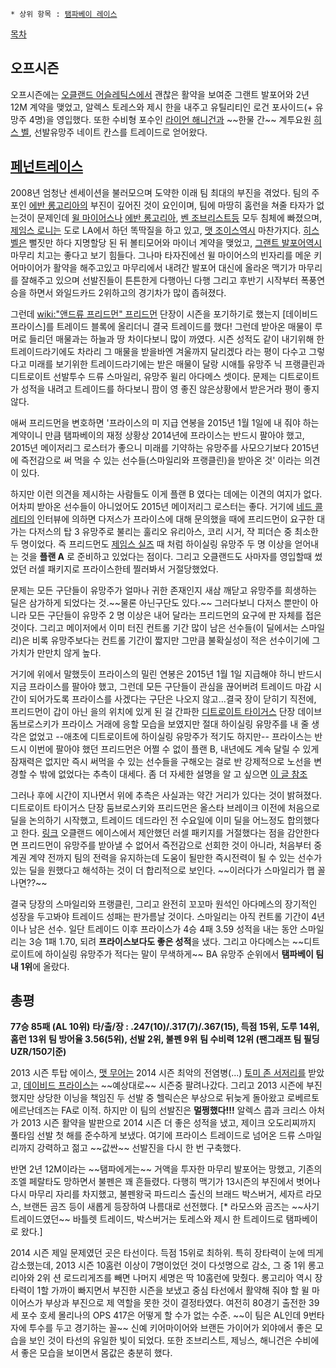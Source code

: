  * 상위 항목 : [[탬파베이 레이스]]

[[목차]]

== 오프시즌 ==
오프시즌에는 [[오클랜드 어슬레틱스]]에서 괜찮은 활약을 보여준 그랜트 발포어와 2년 12M 계약을 맺었고, 알렉스 토레스와 제시 한을 내주고 유틸리티인 로건 포사이드(+ 유망주 4명)을 영입했다. 또한 수비형 포수인 [[라이언 해니건]]과 ~~한물 간~~ 계투요원 [[히스 벨]], 선발유망주 네이트 칸스를 트레이드로 얻어왔다. 

== [[페넌트레이스]] ==
2008년 엄청난 센세이션을 불러모으며 도약한 이래 팀 최대의 부진을 겪었다. 팀의 주포인 [[에반 롱고리아]]의 부진이 깊어진 것이 요인이며, 팀에 마땅히 홈런을 쳐줄 타자가 없는것이 문제인데 [[윌 마이어스]]나 [[에반 롱고리아]], [[벤 조브리스트]]등 모두 침체에 빠졌으며, [[제임스 로니]]는 도로 LA에서 하던 똑딱질을 하고 있고, [[맷 조이스]]역시 마찬가지다. [[히스 벨]]은 뻘짓만 하다 지명할당 된 뒤 볼티모어와 마이너 계약을 맺었고, [[그랜트 발포어]]역시 마무리 치고는 좋다고 보기 힘들다. 그나마 타자진에선 윌 마이어스의 빈자리를 메운 키어마이어가 활약을 해주고있고 마무리에서 내려간 발포어 대신에 올라온 맥기가 마무리를 잘해주고 있으며 선발진들이 튼튼한게 다행아닌 다행 그리고 후반기 시작부터 폭풍연승을 하면서 와일드카드 2위하고의 경기차가 많이 좁혀졌다. 

그런데 [[wiki:"앤드류 프리드먼" 프리드먼]] 단장이 시즌을 포기하기로 했는지 [데이비드 프라이스]를 트레이드 블록에 올리더니 결국 트레이드를 했다! 그런데 받아온 매물이 루머로 들리던 매물과는 하늘과 땅 차이다보니 많이 까였다. 시즌 성적도 같이 내기위해 한 트레이드라기에도 차라리 그 매물을 받을바엔 겨울까지 달리겠다 라는 평이 다수고 그렇다고 미래를 보기위한 트레이드라기에는 받은 매물이 달랑 시애틀 유망주 닉 프랭클린과 디트로이트 선발투수 드류 스마일리, 유망주 윌리 아다메스 셋이다. 문제는 디트로이트가 성적을 내려고 트레이드를 하다보니 팜이 영 좋진 않은상황에서 받은거라 평이 좋지 않다.

애써 프리드먼을 변호하면 '프라이스의 미 지급 연봉을 2015년 1월 1일에 내 줘야 하는 계약이니 만큼 탬파베이의 재정 상황상 2014년에 프라이스는 반드시 팔아야 했고, 2015년 메이저리그 로스터가 좋으니 미래를 기약하는 유망주를 사모으기보다 2015년에 즉전감으로 써 먹을 수 있는 선수들(스마일리와 프랭클린)을 받아온 것' 이라는 의견이 있다.

하지만 이런 의견을 제시하는 사람들도 이게 플랜 B 였다는 데에는 이견의 여지가 없다. 어차피 받아온 선수들이 아니었어도 2015년 메이저리그 로스터는 좋다. 거기에 [[네드 콜레티]]의 인터뷰에 의하면 다저스가 프라이스에 대해 문의했을 때에 프리드먼이 요구한 대가는 다저스의 탑 3 유망주로 불리는 훌리오 유리아스, 코리 시거, 쟉 피더슨 중 최소한 두 명이었다. 즉 프리드먼도 [[제임스 실즈]] 때 처럼 하이실링 유망주 두 명 이상을 얻어내는 것을 '''플랜 A''' 로 준비하고 있었다는 점이다. 그리고 오클랜드도 사마자를 영입할때 썼었던 러셀 패키지로 프라이스한테 찔러봐서 거절당했었다.

문제는 모든 구단들이 유망주가 얼마나 귀한 존재인지 새삼 깨닫고 유망주를 희생하는 딜은 삼가하게 되었다는 것.~~물론 아닌구단도 있다.~~ 그러다보니 다저스 뿐만이 아니라 모든 구단들이 유망주 2 명 이상은 내어 달라는 프리드먼의 요구에 판 자체를 접은 것이다. 그리고 메이저에서 이미 터진 컨트롤 기간 많이 남은 선수들(이 딜에서는 스마일리)은 비록 유망주보다는 컨트롤 기간이 짧지만 그만큼 불확실성이 적은 선수이기에 그 가치가 만만치 않게 높다.

거기에 위에서 말했듯이 프라이스의 밀린 연봉은 2015년 1월 1일 지급해야 하니 반드시 지금 프라이스를 팔아야 했고, 그런데 모든 구단들이 관심을 끊어버려 트레이드 마감 시간이 되어가도록 프라이스를 사겠다는 구단은 나오지 않고...결국 장이 닫히기 직전에, 프리드먼이 갑이 아닌 을의 위치에 있게 된 걸 간파한 [[디트로이트 타이거스]] 단장 데이브 돔브로스키가 프라이스 거래에 응할 모습을 보였지만 절대 하이실링 유망주를 내 줄 생각은 없었고 --애초에 디트로이트에 하이실링 유망주가 적기도 하지만-- 프라이스는 반드시 이번에 팔아야 했던 프리드먼은 어쩔 수 없이 플랜 B, 내년에도 계속 달릴 수 있게 잠재력은 없지만 즉시 써먹을 수 있는 선수들을 구해오는 걸로 반 강제적으로 노선을 변경할 수 밖에 없었다는 추측이 대세다. 좀 더 자세한 설명을 알 고 싶으면 [http://mlbnation.co.kr/bbs/board.php?bo_table=column&wr_id=11625 이 글 참조]

그러나 후에 시간이 지나면서 위에 추측은 사실과는 약간 거리가 있다는 것이 밝혀졌다. 디트로이트 타이거스 단장 둠브로스키와 프리드먼은 올스타 브레이크 이전에 처음으로 딜을 논의하기 시작했고, 트레이드 데드라인 전 수요일에 이미 딜을 어느정도 합의했다고 한다. [http://www.tampabay.com/blogs/rays/rays-decided-on-wednesday-to-trade-price-and-other-trade-details-from/2191434 링크] 오클랜드 에이스에서 제안했던 러셀 패키지를 거절했다는 점을 감안한다면 프리드먼이 유망주를 받아낼 수 없어서 즉전감으로 선회한 것이 아니라, 처음부터 중계권 계약 전까지 팀의 전력을 유지하는데 도움이 될만한 즉시전력이 될 수 있는 선수가 있는 딜을 원했다고 해석하는 것이 더 합리적으로 보인다. ~~이러다가 스마일리가 햅 꼴 나면??~~

결국 당장의 스마일리와 프랭클린, 그리고 완전히 꼬꼬마 원석인 아다메스의 장기적인 성장을 두고봐야 트레이드 성패는 판가름날 것이다. 스마일리는 아직 컨트롤 기간이 4년이나 남은 선수. 일단 트레이드 이후 프라이스가 4승 4패 3.59 성적을 내는 동안 스마일리는 3승 1패 1.70, 되려 '''프라이스보다도 좋은 성적'''을 냈다. 그리고 아다메스는 ~~디트로이트에 하이실링 유망주가 적다는 말이 무색하게~~ BA 유망주 순위에서 '''탬파베이 팀내 1위'''에 올랐다. 

== 총평 ==
'''77승 85패 (AL 10위)'''
'''타/출/장 : .247(10)/.317(7)/.367(15), 득점 15위, 도루 14위, 홈런 13위'''
'''팀 방어율 3.56(5위), 선발 2위, 불펜 9위'''
'''팀 수비력 12위 (팬그래프 팀 필딩 UZR/150기준)'''

2013 시즌 투탑 에이스, [[맷 무어]]는 2014 시즌 최악의 전염병(...) [[토미 존 서저리]]를 받았고, [[데이비드 프라이스]]는 ~~예상대로~~ 시즌중 팔려나갔다. 그리고 2013 시즌에 부진했지만 상당한 이닝을 책임진 두 선발 중 헬릭슨은 부상으로 뒤늦게 돌아왔고 로베르토 에르난데즈는 FA로 이적. 하지만 이 팀의 선발진은 '''멀쩡했다!!!''' 알렉스 콥과 크리스 아처가 2013 시즌 활약을 발판으로 2014 시즌 더 좋은 성적을 냈고, 제이크 오도리찌까지 풀타임 선발 첫 해를 준수하게 보냈다. 여기에 프라이스 트레이드로 넘어온 드류 스마일리까지 강력하고 젊고 ~~값싼~~ 선발진을 다시 한 번 구축했다. 

반면 2년 12M이라는 ~~탬파에게는~~ 거액을 투자한 마무리 발포어는 망했고, 기존의 조엘 페랄타도 망하면서 불펜은 꽤 흔들렸다. 다행히 맥기가 13시즌의 부진에서 벗어나 다시 마무리 자리를 차지했고, 불펜왕국 파드리스 출신의 브래드 박스버거, 세자르 라모스, 브랜든 곰즈 등이 새롭게 등장하여 나름대로 선전했다. [* 라모스와 곰즈는 ~~사기 트레이드였던~~ 바틀렛 트레이드, 박스버거는 토레스와 제시 한 트레이드로 탬파베이로 왔다.]

2014 시즌 제일 문제였던 곳은 타선이다. 득점 15위로 최하위. 특히 장타력이 눈에 띄게 감소했는데, 2013 시즌 10홈런 이상이 7명이었던 것이 다섯명으로 감소, 그 중 1위 롱고리아와 2위 션 로드리게즈를 빼면 나머지 세명은 딱 10홈런에 맞췄다. 롱고리아 역시 장타력이 1할 가까이 빠지면서 부진한 시즌을 보냈고 중심 타선에서 활약해 줘야 할 윌 마이어스가 부상과 부진으로 제 역할을 못한 것이 결정타였다. 여전히 80경기 출전한 39세 포수 호세 몰리나의 OPS 417은 어떻게 할 수가 없는 수준. ~~이 팀은 AL인데 9번타자에 투수를 두고 경기하는 꼴~~ 신예 키어마이어와 브랜든 가이어가 외야에서 좋은 모습을 보인 것이 타선의 유일한 빛이 되었다. 또한 조브리스트, 제닝스, 해니건은 수비에서 좋은 모습을 보이면서 몸값은 충분히 했다. 
